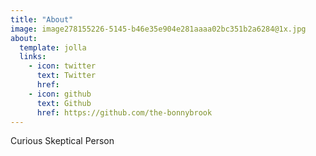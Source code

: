 ```yaml
---
title: "About"
image: image278155226-5145-b46e35e904e281aaaa02bc351b2a6284@1x.jpg
about:
  template: jolla
  links:
    - icon: twitter
      text: Twitter
      href: 
    - icon: github
      text: Github
      href: https://github.com/the-bonnybrook
---
```


Curious Skeptical Person

